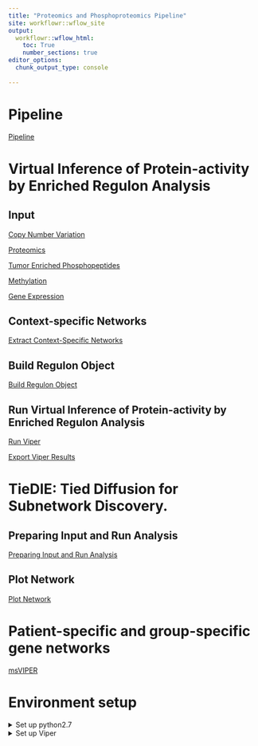 ```yaml
---
title: "Proteomics and Phosphoproteomics Pipeline"
site: workflowr::wflow_site
output:
  workflowr::wflow_html:
    toc: True
    number_sections: true
editor_options:
  chunk_output_type: console
  
---
```


# Pipeline
[Pipeline](Pipeline.html)

# Virtual Inference of Protein-activity by Enriched Regulon Analysis

## Input

[Copy Number Variation](viper_1.html)

[Proteomics](viper_2.html)

[Tumor Enriched Phosphopeptides](GSEA_KSEA.html)

[Methylation](viper_4.html)

[Gene Expression](viper_5.html)

## Context-specific Networks
[Extract Context-Specific Networks](viper_6.html)

## Build Regulon Object
[Build Regulon Object](viper_7.html)


## Run Virtual Inference of Protein-activity by Enriched Regulon Analysis
[Run Viper](viper_8.html)

[Export Viper Results](viper_9.html)

# TieDIE: Tied Diffusion for Subnetwork Discovery.

## Preparing Input and Run Analysis

[Preparing Input and Run Analysis](TieDIE_1.html)

## Plot Network
[Plot Network](TieDIE_2.html)

# Patient-specific and group-specific gene networks
[msVIPER](msVIPER_1.html)

# Environment setup
<details>
  <summary>Set up python2.7</summary>

To set up python2.7 on MacOs

* Follow https://stackoverflow.com/questions/67380286/anaconda-channel-for-installing-python-2-7  
  
* Install additional packages with [Env/py27.yml](https://github.com/zhenzuo2/Proteomics-and-Phosphoproteomics-Pipeline/blob/main/Env/py27.yml)  

Then run 

```
conda create -n py27 --f py27.yml
```

To active it  

```
source /opt/homebrew/Caskroom/mambaforge/base/etc/profile.d/conda.sh;  
conda activate py27;  
```

</details>

<details>
  <summary>Set up Viper</summary>
  
* Follow https://www.bioconductor.org/packages/release/bioc/html/viper.html

```
if (!require("BiocManager", quietly = TRUE))
    install.packages("BiocManager")

BiocManager::install("viper")
```
</details>

